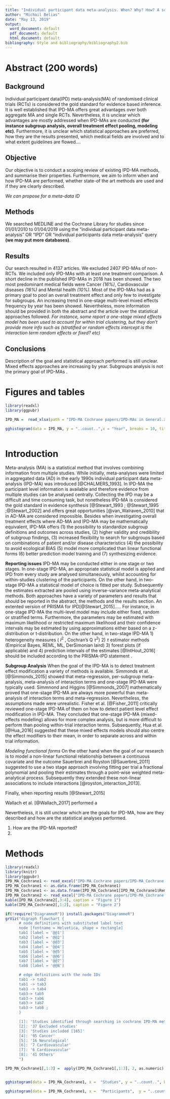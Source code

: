 ```yaml
---
title: "Individual participant data meta-analysis. When? Why? How? A scoping review"
author: "Michail Belias"
date: "May 13, 2019"
output:
  word_document: default
  pdf_document: default
  html_document: default
bibliography: Style and bibliography/bibliography2.bib
---
```


# Abstract (200 words)

## Background
Individual participant data(IPD) meta-analysis(MA) of randomised clinical trials (RCTs) is considered the gold standard for evidence based inference. It is well established that IPD-MA offers great advantages over both aggregate MA and single RCTs. Nevertheless, it is unclear which advantages are mostly addressed when IPD-MAs are conducted **(for instance subgroup analysis, overall treatment effect pooling, modeling etc)**.  Furthermore, it is unclear which statistical approaches are preferred, how they are the results presented, which medical fields are involved and to what extent guidelines are flowed.... 

## Objective
Our objective is to conduct a scoping review of existing IPD-MA methods, and summarise their properties. Furthermore, we aim to inform when and how IPD-MA are performed, whether state-of the art methods are used and if they are clearly described.  


*We can propose for a meta-data ID *

## Methods 

We searched MEDLINE and the Cochrane Library for studies since 01/01/2010 to 01/04/2019 using the "individual participant data meta-analysis" OR "IPD" OR "individual participants data meta-analysis" query   **(we may put more  databases)**. 

## Results

Our search resulted in 4137 articles. We excluded 2407 IPD-MAs of non-RCTs. We included only IPD-MAs with at least one treatment comparison. A short decline in the published IPD-MAs in 2018 has been showed. The two most predominant medical fields were Cancer *(16%)*, Cardiovascular diseases *(16%)* and Mental health *(10%)*. Most of the IPD-MAs had as a primary goal to pool an overall treatment effect and only few to investigate for subgroups. An increasing trend in one-stage multi-level mixed effects frequency by year has been showed. Nevertheless, more information should be provided in both the abstract and the article over the statistical approaches followed.  *For instance, some report a one-stage mixed effects model has been used to account for within trial clustering, but they don't provide more info such as (stratified or random effects intercept is the interaction term random effects or fixed? etc)*

## Conclusions

Description of the goal and statistical approach performed is still unclear. Mixed effects approaches are increasing by year. Subgroups analysis is not the primary goal of IPD-MAs .





# Figures and tables

```r
library(readxl)
library(ggpubr)

IPD_MA =  read_xlsx(path = "IPD-MA Cochrane papers/IPD-MAs in General.xlsx", sheet = "Pub med IPD-MA articles")
  
gghistogram(data = IPD_MA, y = "..count..",x = "Year", breaks = 10, title = "Individual participant data meta-analyses per year") + scale_x_continuous(breaks = seq(2010, 2019,by = 1)) + theme(plot.title = element_text(hjust = 0.5))



```

\newpage

# Introduction

  Meta-analysis (MA) is a statistical method that involves combining information from multiple studies. While initially, meta-analyses were limited in aggregated data (AD) in the early 1990s individual participant data meta-analysis (IPD-MA) was introduced [@CHALMERS_1993]. In IPD-MA the participant level information is available and therefore evidence from multiple studies can be analysed centrally. Collecting the IPD may be a difficult and time consuming task, but nonetheless IPD-MA is considered the gold standard in evidence synthesis [@Stewart_1993 ; @Stewart_1995 ;@Stewart_2002] and offers great opportunities [@van_Walraven_2010] that in AD-MA are considered impossible. Besides when investigating overall treatment effects where AD-MA and IPD-MA may be mathematically equivalent, IPD-MA offers (1) the possibility to standardize subgroup definitions and outcomes across studies, (2) higher validity and credibility of subgroup findings, (3) increased flexibility to search for subgroups based on combinations of patient and/or disease characteristics (4) the possibility to avoid ecological BIAS (5) model more complicated than linear functional forms (6) better prediction model training and (7) synthesizing evidence. 

**Reporting issues**
  IPD-MA may be conducted either in one stage or two stages. In one-stage IPD-MA, an appropriate statistical model is applied and IPD from every study are analysed simultaneously, whilst accounting for within-studies clustering of the participants. On the other hand, in two-stage IPD-MA a statistical model of choice is fitted per study. Subsequently the estimates extracted are pooled using inverse-variance meta-analytical methods. Both approaches have a variety of parameters and results that should be reported in the abstract, the methods and the results section. An extented version of PRISMA for IPD[@Stewart_2015].....
For instance, in one-stage IPD-MA the multi-level model may include either fixed, random or stratified terms. Furthermore, the parameters may be estimated with maximum likelihood or restricted maximum likelihood and their confidence intervals may be estimated by using approximations either based on a z-distribution or t‐distribution. On the other hand, in two-stage IPD-MA 1) heterogeneity measures ( $I^2$ , Cochran's Q $\tau^2$) 2) $\tau$ estimator methods (Empirical Bayes, REML, ML, DerSimonian laird) 3) forest plots (if applicable) and 4) prediction intervals of the estimates [@IntHout_2016] should be included according to the PRISMA-IPD statement . 

**Subgroup Analysis**
  When the goal of the IPD-MA is to detect treatment effect modification a variety of methods is available. Simmonds et al. [@Simmonds_2015] showed that meta-regression, per-subgroup meta-analysis, meta-analysis of interaction terms and one-stage IPD-MA were typically used.   Simmnond and Higgins [@Simmonds_2007] mathematically proved that one-stage IPD-MA are always more powerful than meta-analysis of interaction terms and meta-regression. Nevertheless, the assumptions made were unrealistic. Fisher et al. [@Fisher_2011] critically reviewed one-stage IPD-MA of them on how to detect patient level effect modification in IPD-MA. They concluded that one-stage IPD-MA (mixed-effects modelling) allows for more complex analysis, but is more difficult to perform than pooling within-trial interaction terms. Subsequently, Hua et al. [@Hua_2016] suggested that these mixed effects models should also centre the effect modifiers to their mean, in order to separate across and within trial information. 

*Modeling functional forms*
  On the other hand when the goal of our research is to model a non-linear functional relationship between a continuous covariate and the outcome Sauerbrei and Royston [@Sauerbrei_2011] suggested to use a two stage approach involving fitting per trial a fractional polynomial and pooling their estimates through a point-wise weighted meta-analytical process. Subsequently they extended these non-linear associations to include interactions [@royston_interaction_2013]. 
  
  
  
  Finally, when reporting results [@Stewart_2015] 
  
  
  Wallach et al. [@Wallach_2017] performed a
  
  
 
  Nevertheless, it is still unclear which are the goals for IPD-MA, how are they described and how are the statistical analyses performed.
  
  1) How are the IPD-MA reported?
  2) 
  
  
  
# Methods 


```r
library(readxl)
library(knitr)
library(ggpubr)
IPD_MA_Cochrane1 <- read_excel("IPD-MA Cochrane papers/IPD-MA_Cochrane.xlsx",  sheet = "Meta-analysis size")
IPD_MA_Cochrane1 <- as.data.frame(IPD_MA_Cochrane1)
IPD_MA_Cochrane1 <- as.data.frame(IPD_MA_Cochrane1[IPD_MA_Cochrane1$Remarks == "RCTs",])
IPD_MA_Cochrane2 <- read_excel("IPD-MA Cochrane papers/IPD-MA_Cochrane.xlsx",  sheet = "Medical fields")
kable(IPD_MA_Cochrane2[,3:4], caption = "Figure 1")
kable(IPD_MA_Cochrane2[,1:2], caption = "Figure 2")

```
  


```r
if(!require("DiagrammeR")) install.packages("DiagrammeR")
grViz("digraph flowchart {
      # node definitions with substituted label text
      node [fontname = Helvetica, shape = rectangle]        
      tab1 [label = '@@1']
      tab2 [label = '@@2']
      tab3 [label = '@@3']
      tab4 [label = '@@4']
      tab5 [label = '@@5']
      tab6 [label = '@@6']
      tab7 [label = '@@7']
      tab8 [label = '@@8']

      # edge definitions with the node IDs
      tab1 -> tab2 
      tab1 -> tab3
      tab3 -> tab4 
      tab3-> tab5 
      tab3-> tab6       
      tab3-> tab7 
      tab3-> tab8 ;
      }

      [1]: 'Studies identified through searching in cochrane IPD-MA methods group [202]'
      [2]: '37 Excluded studies'
      [3]: 'Studies included [165]'
      [4]: '95 Cancer'
      [5]: '16 Neurological'
      [6]: '7 Cardiovascular'
      [7]: '6 Cardiovascular'
      [8]: '41 Others'
      ")
```

```r

IPD_MA_Cochrane1[,1:3] =  apply(IPD_MA_Cochrane1[,1:3], 2, as.numeric)


gghistogram(data = IPD_MA_Cochrane1, x =  "Studies", y = "..count..", bins = 30, ggtheme = theme_minimal(), title = "Number of trials included per meta-analysis", add = "median", xlab = "Trials per Meta-analysis" )  + annotate(geom="text", x=15, y=20, label= paste("median:", median(IPD_MA_Cochrane1$Studies)), color="red") + theme(plot.title = element_text(hjust = 0.5,size = 18, face = "bold.italic"))

gghistogram(data = IPD_MA_Cochrane1, x =  "Participants",  y = "..count..", bins = 30, ggtheme = theme_minimal(), title = "Number of participants included per meta-analysis", add = "median", xlab = "Trials per Meta-analysis" )  + annotate(geom="text", x=3000, y=20, label= paste("median:", median(IPD_MA_Cochrane1$Participants, na.rm = T)), color="red") + theme(plot.title = element_text(hjust = 0.5,size = 18, face = "bold.italic"))


```



